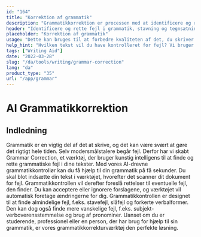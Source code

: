 ```yaml
---
id: "164"
title: "Korrektion af grammatik"
description: "Grammatikkorrektion er processen med at identificere og rette fejl i grammatik, stavning og tegnsætning. Dette kan gøres manuelt eller ved hjælp af AI-drevet software. AI-drevet grammatikkorrektionssoftware er i stand til at identificere fejl i grammatik, stavning og tegnsætning ved hjælp af Natural Language Processing (NLP). Denne teknologi kan bruges til at forbedre kvaliteten af tekster, uanset om det drejer sig om et websted, en blog eller endda en bog."
header: "Identificere og rette fejl i grammatik, stavning og tegnsætning."
placeholder: "Korrektion af grammatik"
usage: "Dette kan bruges til at forbedre kvaliteten af det, du skriver til et websted, en blog eller endda en bog."
help_hint: "Hvilken tekst vil du have kontrolleret for fejl? Vi bruger AI til at hjælpe dig med at forbedre kvaliteten af din tekst."
tags: ["Writing Aid"]
date: "2022-03-28"
slug: "/da/tools/writing/grammar-correction"
lang: "da"
product_type: "35"
url: "/app/grammar"
---
```


# AI Grammatikkorrektion

## Indledning

Grammatik er en vigtig del af det at skrive, og det kan være svært at gøre det rigtigt hele tiden. Selv modersmålstalere begår fejl. Derfor har vi skabt Grammar Correction, et værktøj, der bruger kunstig intelligens til at finde og rette grammatiske fejl i dine tekster. Med vores AI-drevne grammatikkontrollør kan du få hjælp til din grammatik på få sekunder. Du skal blot indsætte din tekst i værktøjet, hvorefter det scanner dit dokument for fejl. Grammatikkontrollen vil derefter foreslå rettelser til eventuelle fejl, den finder. Du kan acceptere eller ignorere forslagene, og værktøjet vil automatisk foretage ændringerne for dig. Grammatikkontrollen er designet til at finde almindelige fejl, f.eks. stavefejl, slåfejl og forkerte verbalformer. Den kan dog også finde mere vanskelige fejl, f.eks. subjekt-verboverensstemmelse og brug af pronominer. Uanset om du er studerende, professionel eller en person, der har brug for hjælp til sin grammatik, er vores grammatikkorrekturværktøj den perfekte løsning.
